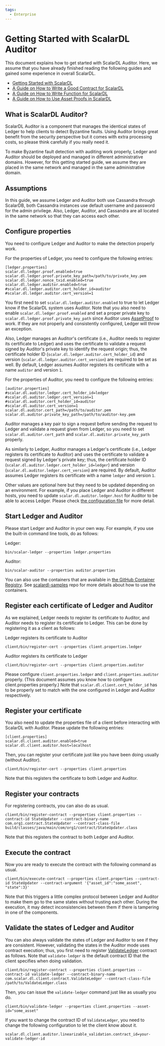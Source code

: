 ```yaml
---
tags:
  - Enterprise
---
```


# Getting Started with ScalarDL Auditor

This document explains how to get started with ScalarDL Auditor.
Here, we assume that you have already finished reading the following guides and gained some experience in overall ScalarDL.

* [Getting Started with ScalarDL](getting-started.mdx)
* [A Guide on How to Write a Good Contract for ScalarDL](how-to-write-contract.mdx)
* [A Guide on How to Write Function for ScalarDL](how-to-write-function.mdx)
* [A Guide on How to Use Asset Proofs in ScalarDL](how-to-use-proof.mdx)

## What is ScalarDL Auditor?

ScalarDL Auditor is a component that manages the identical states of Ledger to help clients to detect Byzantine faults.
Using Auditor brings great benefit from the security perspective but it comes with extra processing costs,
so please think carefully if you really need it.

To make Byzantine fault detection with auditing work properly,
Ledger and Auditor should be deployed and managed in different administrative domains.
However, for this getting started guide, we assume they are placed in the same network and managed in the same administrative domain.


## Assumptions

In this guide, we assume Ledger and Auditor both use Cassandra through ScalarDB,
both Cassandra instances use default username and password for the admin privilege.
Also, Ledger, Auditor, and Cassandra are all located in the same network so that they can access each other.

## Configure properties

You need to configure Ledger and Auditor to make the detection properly work.

For the properties of Ledger, you need to configure the following entries:
```
[ledger.properties]
scalar.dl.ledger.proof.enabled=true
scalar.dl.ledger.proof.private_key_path=/path/to/private_key.pem
scalar.dl.ledger.nonce_txid.enabled=true
scalar.dl.ledger.auditor.enabled=true
#scalar.dl.ledger.auditor.cert_holder_id=auditor
#scalar.dl.ledger.auditor.cert_version=1
```

You first need to set `scalar.dl.ledger.auditor.enabled` to true to let Ledger know if the ScalarDL system uses Auditor.
Note that you also need to enable `scalar.dl.ledger.proof.enabled` and set a proper private key to `scalar.dl.ledger.proof.private_key_path` since Auditor uses [AssetProof](how-to-use-proof.mdx) to work.
If they are not properly and consistently configured, Ledger will throw an exception.

Also, Ledger manages an Auditor's certificate (i.e., Auditor needs to register its certificate to Ledger) and uses the certificate to validate a request signed by Auditor's private key to identify the request origin; thus, the certificate holder ID (`scalar.dl.ledger.auditor.cert_holder_id`) and version (`scalar.dl.ledger.auditor.cert_version`) are required to be set as well. 
By default, Ledger assumes Auditor registers its certificate with a name `auditor` and version `1`.

For the properties of Auditor, you need to configure the following entries:
```
[auditor.properties]
#scalar.dl.auditor.ledger.cert_holder_id=ledger
#scalar.dl.auditor.ledger.cert_version=1
#scalar.dl.auditor.cert_holder_id=auditor
#scalar.dl.auditor.cert_version=1
scalar.dl.auditor.cert_path=/path/to/auditor.pem
scalar.dl.auditor.private_key_path=/path/to/auditor-key.pem
```

Auditor manages a key pair to sign a request before sending the request to Ledger and validate a request given from Ledger,
so you need to set `scalar.dl.auditor.cert_path` and `scalar.dl.auditor.private_key_path` properly.

As similarly to Ledger, Auditor manages a Ledger's certificate (i.e., Ledger registers its certificate to Auditor) and uses the certificate to validate a request signed by Ledger's private key; thus, the certificate holder ID (`scalar.dl.auditor.ledger.cert_holder_id=ledger`) and version (`scalar.dl.auditor.ledger.cert_version`) are required.
By default, Auditor assumes Ledger registers its certificate with a name `ledger` and version `1`.

Other values are optional here but they need to be updated depending on an environment.
For example, if you place Ledger and Auditor in different hosts, you need to update `scalar.dl.auditor.ledger.host` for Auditor to be able to access Ledger.
Please check [the configuration file](https://github.com/scalar-labs/scalar/blob/master/auditor/conf/auditor.properties) for more detail.


## Start Ledger and Auditor

Please start Ledger and Auditor in your own way.
For example, if you use the built-in command line tools, do as follows:

Ledger:
```shell
bin/scalar-ledger --properties ledger.properties
```

Auditor:
```shell
bin/scalar-auditor --properties auditor.properties
```

You can also use the containers that are available in [the GitHub Container Registry](https://github.com/orgs/scalar-labs/packages).
See [scalardl-samples](https://github.com/scalar-labs/scalardl-samples) repo for more details about how to use the containers.

## Register each certificate of Ledger and Auditor

As we explained, Ledger needs to register its certificate to Auditor, and Auditor needs to register its certificate to Ledger. This can be done by registering it as a client as follows:

Ledger registers its certificate to Auditor
```shell
client/bin/register-cert --properties client.properties.ledger
```

Auditor registers its certificate to Ledger
```shell
client/bin/register-cert --properties client.properties.auditor
```

Please configure `client.properties.ledger` and `client.properties.auditor` properly.
(This document assumes you know how to configure client.properties properly.)
Note that `scalar.dl.client.cert_holder_id` has to be properly set to match with the one configured in Ledger and Auditor respectively.

## Register your certificate

You also need to update the properties file of a client before interacting with ScalarDL with Auditor.
Please update the following entries:
```
[client.properties]
scalar.dl.client.auditor.enabled=true
scalar.dl.client.auditor.host=localhost
```

Then, you can register your certificate just like you have been doing usually (without Auditor).

```shell
client/bin/register-cert --properties client.properties
```

Note that this registers the certificate to both Ledger and Auditor.

## Register your contracts

For registering contracts, you can also do as usual.

```shell
client/bin/register-contract --properties client.properties --contract-id StateUpdater --contract-binary-name com.org1.contract.StateUpdater --contract-class-file build/classes/java/main/com/org1/contract/StateUpdater.class
```

Note that this registers the contract to both Ledger and Auditor.

## Execute the contract

Now you are ready to execute the contract with the following command as usual.

```shell
client/bin/execute-contract --properties client.properties --contract-id StateUpdater --contract-argument '{"asset_id":"some_asset", "state":3}'
```

Note that this triggers a little complex protocol between Ledger and Auditor to make them go to the same states without trusting each other.
During the execution, it may detect inconsistencies between them if there is tampering in one of the components.

## Validate the states of Ledger and Auditor

You can also always validate the states of Ledger and Auditor to see if they are consistent.
However, validating the states in the Auditor mode uses contract execution; thus, you first need to register [ValidateLedger](https://github.com/scalar-labs/scalardl-java-client-sdk/blob/master/src/main/java/com/scalar/dl/client/contract/ValidateLedger.java) contract as follows. Note that `validate-ledger` is the default contract ID that the client specifies when doing validation.

```shell
client/bin/register-contract --properties client.properties --contract-id validate-ledger --contract-binary-name com.scalar.dl.client.contract.ValidateLedger --contract-class-file /path/to/ValdateLedger.class
```

Then, you can issue the `validate-ledger` command just like as usually you do.

```shell
client/bin/validate-ledger --properties client.properties --asset-id="some_asset"
```

If you want to change the contract ID of `ValidateLedger`, you need to change the following configuration to let the client know about it.
```
scalar.dl.client.auditor.linearizable_validation.contract_id=your-validate-ledger-id
```